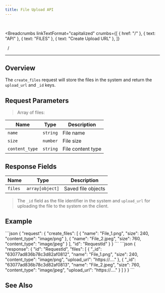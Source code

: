 ```yaml
---
title: File Upload API
---
```


<br />



<Breadcrumbs
  linkTextFormat="capitalized"
  crumbs={[
    { href: "/" },
    { text: "API" },
    { text: "FILES" },
    { text: "Create Upload URL" },
  ]}
>
  <Icon slot="index" name="seti:powershell" />
  <span slot="separator">&nbsp;&nbsp;/&nbsp;</span>
</Breadcrumbs>

---


## Overview

> <Badge text="wss" variant="tip" size="large" />
> <Badge text="create_files" size="large" />

The `create_files` request will store the files in the system and return the `upload_url` and `_id` keys.

## Request Parameters

> Array of files:

| Name           | Type     | Description       |
| -------------- | -------- | ----------------- |
| `name`         | `string` | File name         |
| `size`         | `number` | File size         |
| `content_type` | `string` | File content type |

## Response Fields

| Name    | Type            | Description        |
| ------- | --------------- | ------------------ |
| `files` | `array[object]` | Saved file objects |

> The `_id` field as the file identifier in the system and `upload_url` for uploading the file to the system on the client.

## Example

<Tabs>
  <TabItem label="Request">
```json
{
  "request": {
    "create_files": [
      { "name": "File_1.png", "size": 240, "content_type": "image/png" },
      { "name": "File_2.jpeg", "size": 760, "content_type": "image/jpeg" }
    ],
    "id": "RequestId"
  }
}
```
  </TabItem>  
</Tabs>

<Tabs>
  <TabItem label="Response">
```json
{
  "response": {
    "id": "RequestId",
    "files": [
      {
        "_id": "63077ad836b78c3d82af0812",
        "name": "File_1.png",
        "size": 240,
        "content_type": "image/png",
        "upload_url": "https://...."
      },
      {
        "_id": "63077ad836b78c3d82af0813",
        "name": "File_2.jpeg",
        "size": 760,
        "content_type": "image/jpeg",
        "upload_url": "https://...."
      }
    ]
  }
}
```
  </TabItem>  
</Tabs>

## See Also

<LinkCard
  title="DataBase Records"
  href="/deployment/db-records/"
  description="Collection of complete objects stored in the database."
/>

<script
  src="https://giscus.app/client.js"
  data-repo="SAMA-Communications/sama-server"
  data-repo-id="R_kgDOIBiYjA"
  data-category-id="DIC_kwDOIBiYjM4CuYYL"
  data-mapping="pathname"
  data-strict="0"
  data-reactions-enabled="1"
  data-emit-metadata="0"
  data-input-position="top"
  data-theme="transparent_dark"
  data-lang="en"
  data-loading="lazy"
  crossorigin="anonymous"
  async
></script>
